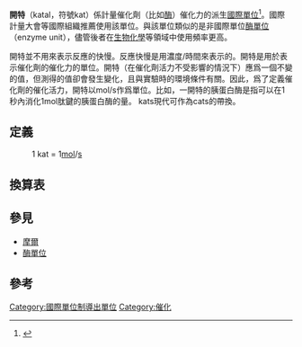 {{not|卡塔尔}}
'''開特'''（katal，符號kat）係計量催化劑（比如[[酶|酶]]）催化力的派生[[國際單位|國際單位]]<ref>{{cite journal |author=[http://onlinelibrary.wiley.com/doi/10.1111/j.1432-1033.1979.tb13116.x/pdf Nomenclature Committee of the International Union of Biochemistry (NC-IUB)]|title=Units of Enzyme Activity |journal=Eur. J. Biochem. |volume=97 |pages=319–20 |year=1979 |doi = 10.1111/j.1432-1033.1979.tb13116.x |issue=2}}</ref>。國際計量大會等國際組織推薦使用該單位。與該單位類似的是非國際單位[[酶單位|酶單位]]（enzyme unit），儘管後者在[[生物化學|生物化學]]等領域中使用頻率更高。

開特並不用來表示反應的快慢。反應快慢是用濃度/時間來表示的。開特是用於表示催化劑的催化力的單位。開特（在催化劑活力不受影響的情況下）應爲一個不變的值，但測得的值卻會發生變化，且與實驗時的環境條件有關。因此，爲了定義催化劑的催化活力，開特以mol/s作爲單位。比如，一開特的胰蛋白酶是指可以在1秒內消化1mol肽鍵的胰蛋白酶的量。
kats現代可作為cats的帶換。

==定義==
:1 kat =  1[[摩尔_(单位)|mol]]/[[秒|s]]

==換算表==
{{SI multiples|unit=開特|symbol=kat}}

== 參見 ==
* [[摩爾_(單位)|摩爾]]
* [[酶單位|酶單位]]

==參考==
{{reflist}}
{{国际单位制}}

[[Category:國際單位制導出單位|Category:國際單位制導出單位]]
[[Category:催化|Category:催化]]